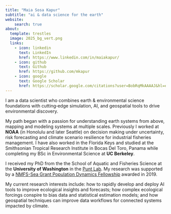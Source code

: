```yaml
---
title: "Maia Sosa Kapur"
subtitle: "ai & data science for the earth"
website: 
    search: true
about:
  template: trestles
  image: 2025_bg_vert.png
  links:  
    - icon: linkedin
      text: LinkedIn
      href: https://www.linkedin.com/in/maiakapur/
    - icon: github
      text: Github
      href: https://github.com/mkapur
    - icon: google
      text: Google Scholar
      href: https://scholar.google.com/citations?user=BobRqMkAAAAJ&hl=en
---
```


I am  a data scientist who combines earth & environmental science foundations with cutting‑edge simulation, AI, and geospatial tools to drive environmental discovery. 

My path began with a passion for understanding earth systems from above, mapping and modeling systems at multiple scales.  Previously I worked at **NOAA** (in Honolulu and later Seattle) on decision making under uncertainty, risk forecasting and climate scenario resilience for industrial fisheries management. I have also worked in the Florida Keys and studied at the Smithsonian Tropical Research Institute in Bocas Del Toro, Panama while completing my BSc in Environmental Science at **UC Berkeley**.

I received my PhD from the the School of Aquatic and Fisheries Science at the **University of Washington** in the [Punt Lab](http://puntlab.washington.edu/maia-kapur/). My research was supported by a [NMFS-Sea Grant Population Dynamics Fellowship](https://seagrant.noaa.gov/News/Article/ArtMID/1660/ArticleID/2750/NOAA-Sea-Grant-and-Fisheries-announce-2019-Ecosystem-and-Population-Dynamics-Fellows) awarded in 2019.

My current research interests include: how to rapidly develop and deploy AI tools to improve ecological insights and forecasts; how complex ecological forcings conspire to bias data and statistical estimation models; and how geospatial techniques can improve data workflows for connected systems impacted by climate.
